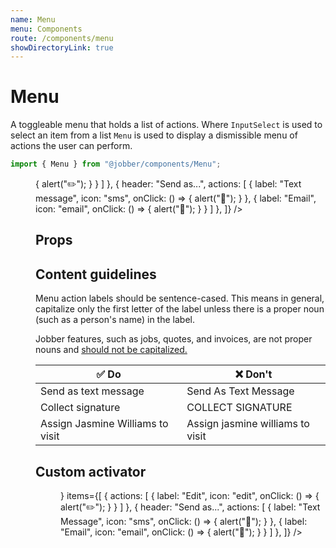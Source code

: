```yaml
---
name: Menu
menu: Components
route: /components/menu
showDirectoryLink: true
---
```



# Menu

<ComponentStatus stage="pre" responsive="no" accessible="yes" />

A toggleable menu that holds a list of actions. Where `InputSelect` is used to
select an item from a list `Menu` is used to display a dismissible menu of
actions the user can perform.

```ts
import { Menu } from "@jobber/components/Menu";
```

<Playground>
  <Menu
    items={[
      {
        actions: [
          {
            label: "Edit",
            icon: "edit",
            onClick: () => {
              alert("✏️");
            }
          }
        ]
      },
      {
        header: "Send as...",
        actions: [
          {
            label: "Text message",
            icon: "sms",
            onClick: () => {
              alert("📱");
            }
          },
          {
            label: "Email",
            icon: "email",
            onClick: () => {
              alert("📨");
            }
          }
        ]
      },
    ]}
  />

</Playground>

## Props

<Props of={Menu} />

## Content guidelines

Menu action labels should be sentence-cased. This means in general, capitalize
only the first letter of the label unless there is a proper noun (such as a
person's name) in the label.

Jobber features, such as jobs, quotes, and invoices, are not proper nouns and
[should not be capitalized.](/content/product-vocabulary#concepts-and-items)

| ✅ Do                            | ❌ Don't                         |
| -------------------------------- | -------------------------------- |
| Send as text message             | Send As Text Message             |
| Collect signature                | COLLECT SIGNATURE                |
| Assign Jasmine Williams to visit | Assign jasmine williams to visit |

## Custom activator

<Playground>
  <Menu
    activator={<Button label="My Fancy Menu" />}
    items={[
      {
        actions: [
          {
            label: "Edit",
            icon: "edit",
            onClick: () => {
              alert("✏️");
            }
          }
        ]
      },
      {
        header: "Send as...",
        actions: [
          {
            label: "Text Message",
            icon: "sms",
            onClick: () => {
              alert("📱");
            }
          },
          {
            label: "Email",
            icon: "email",
            onClick: () => {
              alert("📨");
            }
          }
        ]
      },
    ]}
  />

</Playground>
